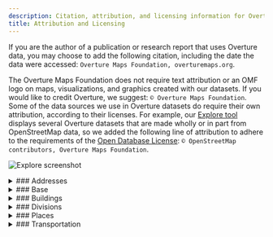 ```yaml
---
description: Citation, attribution, and licensing information for Overture data sources, data products, and visualizations created with Overture data
title: Attribution and Licensing
---
```


If you are the author of a publication or research report that uses Overture data, you may choose to add the following citation, including the date the data were accessed: `Overture Maps Foundation, overturemaps.org`.

The Overture Maps Foundation does not require text attribution or an OMF logo on maps, visualizations, and graphics created with our datasets. If you would like to credit Overture, we suggest: `© Overture Maps Foundation`. Some of the data sources we use in Overture datasets do require their own attribution, according to their licenses. For example, our [Explore tool](https://explore.overturemaps.org/) displays several Overture datasets that are made wholly or in part from OpenStreetMap data, so we added the following line of attribution to adhere to the requirements of the [Open Database License](https://opendatacommons.org/licenses/odbl/):
`© OpenStreetMap contributors, Overture Maps Foundation`.


![Explore screenshot](/img/explore-attribution.jpg)



<details>
    <summary>
### Addresses
    </summary>
**License for theme:** The addresses data comes from a variety of sources. All carry permissive open licenses. Some have special terms or require attribution. These terms are outlined below.
#### Australia
- G-NAF © [Geoscape Australia](https://geoscape.com.au/) licensed by the Commonwealth of Australia. Available under the [Open Geo-coded National Address File End User Licence Agreement](https://geoscape.com.au/wp-content/uploads/2024/08/EULA-G-NAF-Core-1.pdf). Distributed by OpenAddresses. Accessed: 2025-02-16.
#### Austria
- © [Austrian Address Register](https://geometadatensuche.inspire.gv.at/metadatensuche/srv/ger/catalog.search#/metadata/bd28c2b0-4ea5-41c2-8847-b7e8711a6512). Available under [CC BY 4.0](https://creativecommons.org/licenses/by/4.0/). Distributed by OpenAddresses. Accessed: 2025-02-16.
#### Belgium
- Wallonia data from [ICAR](https://opendata.bosa.be/index.fr.html). Available under [CC BY 4.0](https://creativecommons.org/licenses/by/4.0/). Accessed: 2025-02-16.
- Flanders data from [AR (Adressenregister)](https://opendata.bosa.be/index.fr.html). Available under [CC BY 4.0](https://creativecommons.org/licenses/by/4.0/). Accessed: 2025-02-16.
- Brussels data from [UrbiS](https://opendata.bosa.be/index.fr.html). Available under [CC BY 4.0](https://creativecommons.org/licenses/by/4.0/). Accessed: 2025-02-16.
#### Brazil
- [IBGE (Instituto Brasileiro de Geografia e Estatística)](https://www.ibge.gov.br/). Available under [CC0](https://creativecommons.org/public-domain/cc0/). Distributed by AddressForAll. Accessed: 2024-10-13
#### Canada
- [Statistics Canada, National Address Register](https://www150.statcan.gc.ca/n1/pub/46-26-0002/462600022022001-eng.htm), 2024. Reproduced and distributed on an "as is" basis with the permission of Statistics Canada. Available under [OGL - Statistics Canada Open Licence](https://www.statcan.gc.ca/en/reference/licence). Distributed by OpenAddresses. Accessed: 2025-02-16.
- Yukon data from [Contains information licensed under the Open Government Licence – Yukon](https://map-data.service.yukon.ca/GeoYukon/People_and_Structures/Civic_Address_Point/). Available under [Open Government Licence - Yukon](https://open.yukon.ca/open-government-licence-yukon). Distributed by OpenAddresses. Accessed: 2025-02-16.
#### Chile
- © [Instituto Nacional de Estadísticas](https://www.ine.es/). Available under CC BY 4.0. Distributed by AddressForAll. Accessed: 2024-10-13.
#### Colombia
- [Departamento Administrativo Nacional de Estadística (DANE)](https://www.dane.gov.co/). Available under [CC BY 4.0](https://creativecommons.org/licenses/by/4.0/). Distributed by OpenAddresses. Accessed: 2025-02-16.
#### Croatia
- [Državna geodetska uprava](https://inspire-geoportal.ec.europa.eu/srv/eng/catalog.search#/datasetdetails?resourceId=d3104048-688a-4305-9471-77288cc6e350). Available under an [Open License](https://data.gov.hr/otvorena-dozvola). Distributed by OpenAddresses. Accessed: 2025-02-16.
#### Czechia
- Contains data from [Český úřad zeměměřický a katastrální (ČÚZK)](https://vdp.cuzk.cz). Available under [CC-BY 4.0](https://creativecommons.org/licenses/by/4.0/). Distributed by OpenAddresses. Accessed: 2025-02-16.
#### Denmark
- Contains data from the [Danish Agency for Data Supply and Infrastructure](https://eng.sdfi.dk/). [Terms of use for free geographic data](https://dataforsyningen.dk/asset/PDF/rettigheder_vilkaar/Vilk%C3%A5r%20for%20brug%20af%20frie%20geografiske%20data.pdf). Distributed by OpenAddresses. Accessed: 2025-02-16.
#### Estonia
- Data courtesy of [Estonian Land Board (MAA-AMET)](https://geoportaal.maaamet.ee/eng/). Available under [CC0](https://creativecommons.org/public-domain/cc0/). Distributed by OpenAddresses. Accessed: 2025-02-16.
#### Finland
- [© Väestörekisterikeskus](https://www.avoindata.fi/data/fi/dataset/rakennusten-osoitetiedot-koko-suomi). Available under [CC BY 4.0](https://creativecommons.org/licenses/by/4.0/). Distributed by OpenAddresses. Accessed: 2025-02-16.
#### France
- Data from [The national address site of the French Republic](https://adresse.data.gouv.fr/). Available under [LICENCE OUVERTE / OPEN LICENCE V2 - Etalab 2.0](https://www.etalab.gouv.fr/wp-content/uploads/2017/04/ETALAB-Licence-Ouverte-v2.0.pdf). Distributed by OpenAddresses. Accessed: 2025-02-16.
#### Germany
- Baden-Württemberg data from [LGL](https://www.lgl-bw.de/Produkte/Liegenschaftskataster/Hauskoordinaten/). Available under [DL-DE->BY-2.0](https://www.govdata.de/dl-de/by-2-0). Distributed by OpenAddresses. Accessed: 2025-02-16.
- Berlin data from [Geoportal Berlin](https://daten.berlin.de/tags/amtlichen-hauskoordinaten). Available under [DL-DE->BY-2.0](https://www.govdata.de/dl-de/by-2-0). Distributed by OpenAddresses. Accessed: 2025-02-16.
- Brandenburg data from [GeoBasis-DE/LGB](https://geobasis-bb.de/lgb/de/geodaten/liegenschaftskataster/georeferenzierte-adresse/). Available under [DL-DE->BY-2.0](https://www.govdata.de/dl-de/by-2-0). Distributed by OpenAddresses. Accessed: 2025-02-16.
- Bremen data from [Landesamt GeoInformation Bremen](https://www.geo.bremen.de/produkte/katasterprodukte/auszuege-aus-dem-liegenschaftskataster-12272). Available under [CC BY 4.0](https://creativecommons.org/licenses/by/4.0/). Distributed by OpenAddresses. Accessed: 2025-02-16.
- City of Rostock data from [Hanse- und Universitätsstadt Rostock](http://www.opendata-hro.de/). Available under [CC0 1.0](https://creativecommons.org/publicdomain/zero/1.0/). Distributed by OpenAddresses. Accessed: 2025-02-16.
- Hamburg data from [Freie und Hansestadt Hamburg, Landesbetrieb Geoinformation und Vermessung](http://suche.transparenz.hamburg.de/dataset/alkis-adressen-hamburg6). Available under [DL-DE->BY-2.0](https://www.govdata.de/dl-de/by-2-0). Distributed by OpenAddresses. Accessed: 2025-02-16.
- Hesse data from [Hessischen Verwaltung für Bodenmanagement und Geoinformation](https://gds.hessen.de/INTERSHOP/web/WFS/HLBG-Geodaten-Site/de_DE/-/EUR/ViewDownloadcenter-Start?path=Liegenschaftskataster/Hauskoordinaten%20ohne%20Postalische%20Angaben%20(txt)). Available under [DL-DE->Zero-2.0](https://www.govdata.de/dl-de/zero-2-0). Distributed by OpenAddresses. Accessed: 2025-02-16.
- North Rhine-Westphalia data from [Geobasis NRW](https://www.opengeodata.nrw.de/produkte/geobasis/lk/akt/gebref_txt/). Available under [DL-DE->Zero-2.0](https://www.govdata.de/dl-de/zero-2-0). Distributed by OpenAddresses. Accessed: 2025-02-16.
- Rhineland-Palatinate data from [GeoBasis-DE/LVermGeo RP](https://lvermgeo.rlp.de/geodaten-geoshop/open-data). Available under [DL-DE->BY-2.0](https://www.govdata.de/dl-de/by-2-0). Distributed by OpenAddresses. Accessed: 2025-02-16.
- Saarland data from [GeoBasis-DE/LVermGeo SL](https://geoportal.saarland.de/mapbender/php/mod_iso19139ToHtml.php?url=https%3A%2F%2Fgeoportal.saarland.de%2Fmapbender%2Fphp%2Fmod_dataISOMetadata.php%3FoutputFormat%3Diso19139%26id%3Dcfc63fce-d914-4486-8f4f-c3c0973ddb64). Available under [DL-DE->BY-2.0](https://www.govdata.de/dl-de/by-2-0). Distributed by OpenAddresses. Accessed: 2025-02-16.
- Saxony data from [Staatsbetrieb Geobasisinformation und Vermessung Sachsen](https://www.geodaten.sachsen.de/downloadbereich-hauskoordinaten-4172.html). Available under [DL-DE->BY-2.0](https://www.govdata.de/dl-de/by-2-0). Distributed by OpenAddresses. Accessed: 2025-02-16.
- Saxony-Anhalt data from [GeoBasis-DE/LVermGeo ST](https://www.lvermgeo.sachsen-anhalt.de/de/gdp-open-data.html). Available under [DL-DE->BY-2.0](https://www.govdata.de/dl-de/by-2-0). Distributed by OpenAddresses. Accessed: 2025-02-16.
- Schleswig-Holstein data from [©GeoBasis-DE/LVermGeo SH](https://geodaten.schleswig-holstein.de/gaialight-sh/_apps/dladownload/lizenz.html). Available under [CC BY 4.0](https://geodaten.schleswig-holstein.de/gaialight-sh/_apps/dladownload/lizenz.html). Distributed by OpenAddresses. Accessed: 2025-02-16.
- Thuringia data from [Freistaat Thüringen](https://geoportal.thueringen.de/gdi-th/download-offene-geodaten). Available under [DL-DE->BY-2.0](https://www.govdata.de/dl-de/by-2-0). Distributed by OpenAddresses. Accessed: 2025-02-16.
#### Iceland
- [Stadfangaskra/Byggðastofnun](https://fasteignaskra.is/). Available under [Guidelines regarding the reuse of public information](https://opingogn.is/pages/notkunarleidbeiningar). Accessed: 2025-02-16.
#### Italy
- Emilia-Romagna data from [Regione Emilia-Romagna](https://geoportale.regione.emilia-romagna.it/catalogo/dati-cartografici/cartografia-di-base/database-topografico-regionale/gestione-viabilita-e-indirizzi/toponimi-e-numeri-civici/layer). Available under [CC BY 4.0](https://creativecommons.org/licenses/by/4.0/). Distributed by OpenAddresses. Accessed: 2025-02-16.
- Friuli-Venezia Giulia data from [IRDAT](https://www.dati.friuliveneziagiulia.it/Regioni-e-citt-/Numeri-Civici-Ascot/fcre-uegn/about_data). Available under [IODL 2.0](http://www.dati.gov.it/iodl/2.0/). Distributed by OpenAddresses. Accessed: 2025-02-16.
- Liguria data from [Regione Liguria](https://srvcarto.regione.liguria.it/geoservices/apps/viewer/pages/apps/download/index.html?id=2383). Available under [CC BY 4.0](https://creativecommons.org/licenses/by/4.0/). Distributed by OpenAddresses. Accessed: 2025-02-16.
- Lombardy data from [Regione Lombardia](https://www.geoportale.regione.lombardia.it/home). Available under [IODL 2.0](http://www.dati.gov.it/iodl/2.0/). Distributed by OpenAddresses. Accessed: 2025-02-16.
- Piedmont data from [BDTRE](https://www.geoportale.piemonte.it/geonetwork/srv/ita/catalog.search#/metadata/r_piemon:294c64e5-5888-43c4-9bb7-e3636721230e). Available under [CC BY 4.0](https://creativecommons.org/licenses/by/4.0/). Distributed by OpenAddresses. Accessed: 2025-02-16.
- Sardinia data from [Regione Autonoma della Sardegna](http://www.sardegnageoportale.it/index.php?xsl=1598&s=291551&v=2&c=8831&t=1). Available under [IODL 2.0](http://www.dati.gov.it/iodl/2.0/). Distributed by OpenAddresses. Accessed: 2025-02-16.
- Sicily data from [Regione Siciliana](https://dati.regione.sicilia.it/dataset/carta-tecnica-numerica-scala-1-2-000-numeri-civici). Available under [CC BY 4.0](https://creativecommons.org/licenses/by/4.0/). Distributed by OpenAddresses. Accessed: 2025-02-16.
- South Tyrol data from [Autonome Provinz Bozen - Südtirol](http://geoportal.buergernetz.bz.it/). Available under [CC0 1.0](https://creativecommons.org/publicdomain/zero/1.0/). Distributed by OpenAddresses. Accessed: 2025-02-16.
- Tuscany data from [Regione Toscana](http://www502.regione.toscana.it/geoscopio/download/grafo_stradale/). Available under [CC BY 4.0](https://creativecommons.org/licenses/by/4.0/). Distributed by OpenAddresses. Accessed: 2025-02-16.
- Umbria data from [Regione Umbria - SIAT](https://geodati.gov.it/geoportale/visualizzazione-metadati?keyword=UMBRIA). Available under [CC BY 3.0](http://creativecommons.org/licenses/by/3.0/). Distributed by OpenAddresses. Accessed: 2025-02-16.
- Verona data from [Comune di Verona](http://www.comune.verona.it/nqcontent.cfm?a_id=41435). Available under [IODL 2.0](http://www.dati.gov.it/iodl/2.0/). Distributed by OpenAddresses. Accessed: 2025-02-16.
#### Japan
- [Japanese Ministry of Land, Infrastructure and Transport](https://nlftp.mlit.go.jp/isj/index.html). Available under [CC BY 4.0](https://creativecommons.org/licenses/by/4.0/). Distributed by OpenAddresses. Accessed: 2025-02-16.
#### Latvia
- [Valsts digitālās attīstības aģentūra](https://data.gov.lv/dati/eng/dataset/adreses-inspire/resource/22e0163f-b107-4f5b-9588-26a065f01c45). Available under [CC BY 4.0](https://creativecommons.org/licenses/by/4.0/). Distributed by OpenAddresses. Accessed: 2025-02-16.
#### Liechtenstein
- Contains data from [Liechtensteinische Landesverwaltung](https://service.geo.llv.li/download//getfile.php?theme=officialAdress). Available under [OGD v2](https://service.geo.llv.li/download//officialAdress/AbiOGDLizenz.pdf). Distributed by OpenAddresses. Accessed: 2025-02-16.
#### Lithuania
- [State Enterprise Centre of Registers](https://www.registrucentras.lt/en/). Available under [CC BY 4.0](https://creativecommons.org/licenses/by/4.0/). Distributed by OpenAddresses. Accessed: 2025-02-16.
#### Luxembourg
- [The Luxembourg open data platform](https://data.public.lu/fr/). Available under [CC0](https://creativecommons.org/public-domain/cc0/). Distributed by OpenAddresses. Accessed: 2025-02-16.
#### Mexico
- [INEGI, Censos Económicos](https://en.www.inegi.org.mx/default.html). [TÉRMINOS DE LIBRE USO DE LA INFORMACIÓN DEL INEGI](https://www.inegi.org.mx/contenidos/inegi/doc/terminos_info.pdf). Distributed by OpenAddresses. Accessed: 2025-02-16.
#### Netherlands
- [Nationaal Georegister](https://www.nationaalgeoregister.nl/geonetwork/srv/dut/catalog.search#/home). Available under [PDM 1.0](https://creativecommons.org/publicdomain/mark/1.0/deed.nl). Distributed by OpenAddresses. Accessed: 2025-02-16.
#### New Zealand
- [Land Information New Zealand (LINZ)](https://www.linz.govt.nz/). Available under [CC BY 4.0](https://creativecommons.org/licenses/by/4.0/). Distributed by OpenAddresses. Accessed: 2025-02-16.
#### Norway
- [Kartverket](https://kartkatalog.geonorge.no/metadata/1dbc5658-3740-4574-8c71-d01dbf6584f0). Available under [CC BY 4.0](https://creativecommons.org/licenses/by/4.0/). Accessed: 2025-02-16.
#### Poland
- Poland data from [Polish Law on Geodesy and Cartography](https://inspire-geoportal.ec.europa.eu/srv/eng/catalog.search#/datasetdetails?resourceId=a3990e57-5f0f-4bd6-94c9-47d46b692087). Available under [No conditions to access and use](https://inspire.ec.europa.eu/metadata-codelist/ConditionsApplyingToAccessAndUse/noConditionsApply). Distributed by OpenAddresses. Accessed: 2025-02-16.
#### Portugal
- [Instituto Nacional de Estatística](https://www.ine.pt/xportal/xmain?xpgid=ine_main&xpid=INE). Distributed by OpenAddresses. Accessed: 2025-02-16.
#### Slovenia
- [GURS](https://ipi.eprostor.gov.si/jgp/data). Available under [CC BY 4.0](https://creativecommons.org/licenses/by/4.0/). Accessed: 2025-02-16.
#### Slovakia
- [Ministerstvo vnútra Slovenskej republiky / Ministry of Interior of the Slovak Republic](https://data.gov.sk/dataset/register-adries-register-vchodov). Available under [CC0 1.0](https://creativecommons.org/publicdomain/zero/1.0/). Distributed by OpenAddresses. Accessed: 2025-02-16.
#### Spain
- [scne.es](https://centrodedescargas.cnig.es/CentroDescargas/buscadorCatalogo.do). Available under [CC BY 4.0](http://www.ign.es/resources/licencia/Condiciones_licenciaUso_IGN.pdf). Distributed by OpenAddresses. Accessed: 2025-02-16.
#### Switzerland
- [SwissTopo](https://www.swisstopo.admin.ch). [Terms of use for free geodata](https://www.swisstopo.admin.ch/de/nutzungsbedingungen-kostenlose-geodaten-und-geodienste). Distributed by OpenAddresses. Accessed: 2025-02-16.
#### Taiwan
- [Changhua County Government Civil Affairs Office](https://data.gov.tw/dataset/170727). Available under [CC BY 4.0](https://data.gov.tw/license). Distributed by OpenAddresses. Accessed: 2025-02-16.
- [Hsinchu City Civil Affairs Office](https://data.gov.tw/dataset/157547). Available under [CC BY 4.0](https://data.gov.tw/license). Distributed by OpenAddresses. Accessed: 2025-02-16.
- [Hsinchu County Civil Affairs Office](https://data.gov.tw/dataset/172380). Available under [CC BY 4.0](https://data.gov.tw/license). Distributed by OpenAddresses. Accessed: 2025-02-16.
- [Kaohsiung City Government Civil Affairs Bureau](https://data.gov.tw/dataset/167131). Available under [CC BY 4.0](https://data.gov.tw/license). Distributed by OpenAddresses. Accessed: 2025-02-16.
- [Keelung City Government Civil Affairs Bureau](https://www.klcg.gov.tw/tw/civil/2209-292163.html). Available under [CC BY 4.0](https://data.gov.tw/license). Distributed by OpenAddresses. Accessed: 2025-02-16.
- [Kinmen County Civil Affairs Office](https://data.gov.tw/dataset/171571). Available under [CC BY 4.0](https://data.gov.tw/license). Distributed by OpenAddresses. Accessed: 2025-02-16.
- [Miaoli Civil Affairs Office](https://opendata.miaoli.gov.tw/OpenDataDetail.aspx?n=9404&sms=0&s=1550). Available under [CC BY 4.0](https://data.gov.tw/license). Distributed by OpenAddresses. Accessed: 2025-02-16.
- [New Taipei City Government Civil Affairs Bureau](https://data.gov.tw/dataset/168887). Available under [CC BY 4.0](https://data.gov.tw/license). Distributed by OpenAddresses. Accessed: 2025-02-16.
- [Penghu County Government](https://data.gov.tw/dataset/170852). Available under [CC BY 4.0](https://data.gov.tw/license). Distributed by OpenAddresses. Accessed: 2025-02-16.
- [Pingtung County Government](https://data.gov.tw/dataset/170847). Available under [CC BY 4.0](https://data.gov.tw/license). Distributed by OpenAddresses. Accessed: 2025-02-16.
- [Taichung City Government Civil Affairs Bureau](https://data.gov.tw/dataset/169806). Available under [CC BY 4.0](https://data.gov.tw/license). Distributed by OpenAddresses. Accessed: 2025-02-16.
- [Tainan City Government Civil Affairs Bureau](https://data.gov.tw/dataset/120044). Available under [CC BY 4.0](https://data.gov.tw/license). Distributed by OpenAddresses. Accessed: 2025-02-16.
- [Taipei City Government Civil Affairs Bureau](https://data.gov.tw/dataset/155472). Available under [CC BY 4.0](https://data.gov.tw/license). Distributed by OpenAddresses. Accessed: 2025-02-16.
- [Taoyuan City Government Civil Affairs Bureau](https://data.gov.tw/dataset/157689). Available under [CC BY 4.0](https://data.gov.tw/license). Distributed by OpenAddresses. Accessed: 2025-02-16.
- [Yunlin County Government](https://data.gov.tw/dataset/166201). Available under [CC BY 4.0](https://data.gov.tw/license). Distributed by OpenAddresses. Accessed: 2025-02-16.
#### United States
- [National Address Database (NAD)](https://www.transportation.gov/gis/national-address-database) from the U.S. Department of Transportation and the individual states that contribute to the database. [National Address Database (NAD) Disclaimer](https://www.transportation.gov/mission/open/gis/national-address-database/national-address-database-nad-disclaimer). The National Address Database is licensed under the National Address Database Access and Usage License. Accessed: 2025-02-16.
##### California
- [City and County of San Francisco](https://data.sfgov.org/api/views/ramy-di5m/rows.csv?accessType=DOWNLOAD&api_foundry=true). Available under [Public Domain Dedication and License (PDDL) v1.0](https://opendatacommons.org/licenses/pddl/1-0/). Distributed by OpenAddresses. Accessed: 2025-02-16.
- [Fresno County](https://datasharing-cofgisonline.hub.arcgis.com/datasets/aec096ac4c1543c0bb3598523634db33_1/explore). Available under [CC0 1.0](https://creativecommons.org/publicdomain/zero/1.0/). Distributed by OpenAddresses. Accessed: 2025-02-16.
- [Los Angeles County](https://lacounty.maps.arcgis.com/sharing/rest/content/items/fa47b95a2f704df094cc19b834f4fb07/data). Available under [CC0 ](https://creativecommons.org/public-domain/cc0/). Distributed by OpenAddresses. Accessed: 2025-02-16.
- [Napa County](https://gisdata.countyofnapa.org/datasets/napacounty::addresses-all/about). Available under [Public Domain Dedication and License (PDDL) v1.0](https://opendatacommons.org/licenses/pddl/1-0/). Distributed by OpenAddresses. Accessed: 2025-02-16.
- [Nevada County](https://maps-nevcounty.opendata.arcgis.com/datasets/nevcounty::parcel-situs-address/about). Available under [CC BY 4.0](https://creativecommons.org/licenses/by/4.0). Distributed by OpenAddresses. Accessed: 2025-02-16.
- [Sacramento County](https://services1.arcgis.com/5NARefyPVtAeuJPU/ArcGIS/rest/services/Address/FeatureServer/0). Available under [CC BY 4.0](https://creativecommons.org/licenses/by/4.0). Distributed by OpenAddresses. Accessed: 2025-02-16.
- [Santa Cruz County](https://www.santacruzcountyca.gov/departments/geographicinformationsystems(gis).aspx). Available under [CC0 (assumed)](https://creativecommons.org/public-domain/cc0/). Distributed by OpenAddresses. Accessed: 2025-02-16.
##### Florida
- Hillsborough County data from [Hillsborough County](https://gis2017-01-10t133755357z-hillsborough.opendata.arcgis.com/datasets/hillsborough::siteaddresspoint/about). Available under [CC-BY 4.0](https://creativecommons.org/licenses/by/4.0/). Distributed by OpenAddresses. Accessed: 2025-02-02.
- Manatee County data from [Manatee County](https://public-manateegis.opendata.arcgis.com/datasets/manateegis::address-points-1/about). Available under [CC-BY 4.0](https://creativecommons.org/licenses/by/4.0/). Distributed by OpenAddresses. Accessed: 2025-02-02.
##### Georgia
- DeKalb County data from [DeKalb County](https://dekalbinsights-dekalbgis.opendata.arcgis.com/datasets/DeKalbGIS::address-6/about). Available under [CC-BY 4.0](https://creativecommons.org/licenses/by/4.0/). Distributed by OpenAddresses. Accessed: 2025-02-02.
##### Massachusetts
- [MassGIS](https://arcgisserver.digital.mass.gov/arcgisserver/rest/services/AGOL/MassGIS_Master_Address_Points/MapServer/0). Available under [Public Domain](https://creativecommons.org/public-domain/cc0/). Distributed by OpenAddresses. Accessed: 2025-02-16.
##### Michigan
- Oakland County data from [Oakland County](https://accessoakland.oakgov.com/datasets/oakgov::oc-site-address/about). Available under [Open Data](https://accessoakland.oakgov.com/datasets/oakgov::oc-site-address/about). Distributed by OpenAddresses. Accessed: 2025-02-02.
##### New York
- [Open Data Terms of Use](https://opendata.cityofnewyork.us/overview/) for NYC Open Data. Address data from the NYC Department of City Planning. Accessed: 2025-02-16.


#### Uruguay
- Contains data from [Infraestructura de Datos Espaciales](https://dl.digital-guard.org/out/a4a_uy_geoaddress_85800000202101_csv.zip). Available under [CC-BY 4.0](https://creativecommons.org/licenses/by/4.0/). Distributed by OpenAddresses. Accessed: 2025-02-16.
</details>


<details>
    <summary>
### Base
    </summary>
**License for theme:** [ODbL](https://opendatacommons.org/licenses/odbl/)
- © OpenStreetMap contributors. Available under the [Open Database License](https://www.openstreetmap.org/copyright).
- Data from the [Daylight Map Distribution](https://daylightmap.org/)
- [ESA WorldCover](https://esa-worldcover.org/en/data-access). Available under [CC BY 4.0 DEED](https://creativecommons.org/licenses/by/4.0/).
- Data products from [ETOPO1](https://www.ncei.noaa.gov/products/etopo-global-relief-model). Available under [Open Data Commons Public Domain Dedication and License](https://www.nature.com/articles/s41597-022-01132-9).
- Data from [GLOBathy](https://www.nature.com/articles/s41597-022-01132-9). Available under [CC0 1.0 (assumed)](https://www.nature.com/articles/s41597-022-01132-9).
</details>


<details>
    <summary>
### Buildings
    </summary>
**License for theme:** [ODbL](https://opendatacommons.org/licenses/odbl/)
- © OpenStreetMap contributors. Available under the [Open Database License](https://www.openstreetmap.org/copyright).
- [Esri Community Maps contributors](https://communitymaps.arcgis.com/home/). Available under [CC BY 4.0](https://creativecommons.org/licenses/by/4.0/).
- [Global ML Building Footprints](https://github.com/microsoft/GlobalMLBuildingFootprints). Licensed by Microsoft under the [Open Database License](https://opendatacommons.org/licenses/odbl/).
- [Google Open Buildings](https://arxiv.org/abs/2107.12283). Available under [CC BY 4.0](https://creativecommons.org/licenses/by/4.0/).
- [USGS 3D Elevation Program Digital Elevation Program](https://www.usgs.gov/3d-elevation-program).
- Qian Shi, et al. A First High-quality Vector Data of Buildings in East Asian Countries Based on a Comprehensive Large-scale Mapping Framework. Zenodo, 22 July 2023, [doi:10.5281/zenodo.8174931](https://doi.org/10.5281/zenodo.8174931). Available under [CC BY 4.0](https://creativecommons.org/licenses/by/4.0/).

</details>


<details>
    <summary>
### Divisions
    </summary>
**License for theme:** [ODbL](https://opendatacommons.org/licenses/odbl/)
- © OpenStreetMap contributors. Available under the [Open Database License](https://www.openstreetmap.org/copyright).
- [geoBoundaries](https://www.geoboundaries.org/). Available under [CC BY 4.0](https://creativecommons.org/licenses/by/4.0/).
- [Esri Community Maps contributors](https://communitymaps.arcgis.com/home/). Available under [CC BY 4.0](https://creativecommons.org/licenses/by/4.0/).
</details>


<details>
    <summary>
### Places
    </summary>
**License for theme:** [CDLA Permissive 2.0](https://cdla.dev/permissive-2-0/)
- Data from [Meta](https://about.meta.com/).
- Data from [Microsoft](https://www.microsoft.com/en-us/).
</details>


<details>
    <summary>
### Transportation
    </summary>
**License for theme:** [ODbL](https://opendatacommons.org/licenses/odbl/)
- © OpenStreetMap contributors. Available under the [Open Database License](https://www.openstreetmap.org/copyright).
- Data from [TomTom](https://www.tomtom.com/).
</details>
